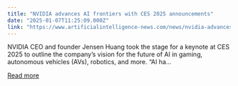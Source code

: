 ```yaml
---
title: "NVIDIA advances AI frontiers with CES 2025 announcements"
date: "2025-01-07T11:25:09.000Z"
link: "https://www.artificialintelligence-news.com/news/nvidia-advances-ai-frontiers-with-ces-2025-announcements/?utm_source=rss&utm_medium=rss&utm_campaign=nvidia-advances-ai-frontiers-with-ces-2025-announcements"
---
```


NVIDIA CEO and founder Jensen Huang took the stage for a keynote at CES 2025 to outline the company’s vision for the future of AI in gaming, autonomous vehicles (AVs), robotics, and more. &#8220;AI ha...

[Read more](https://www.artificialintelligence-news.com/news/nvidia-advances-ai-frontiers-with-ces-2025-announcements/?utm_source=rss&utm_medium=rss&utm_campaign=nvidia-advances-ai-frontiers-with-ces-2025-announcements)
